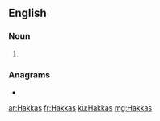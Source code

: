 ==English==

===Noun===
{{head|en|noun plural form}}

# {{plural of|Hakka|lang=en}}

===Anagrams===
* {{l|en|Khakas}}

[[ar:Hakkas]]
[[fr:Hakkas]]
[[ku:Hakkas]]
[[mg:Hakkas]]